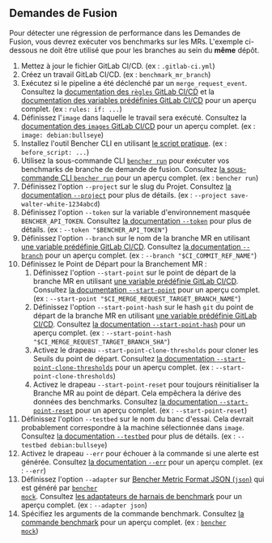 
## Demandes de Fusion

Pour détecter une régression de performance dans les Demandes de Fusion, vous devrez exécuter vos benchmarks sur les MRs.
L'exemple ci-dessous ne doit être utilisé que pour les branches au sein du **même** dépôt.

<MergeRequestsCode />

1. Mettez à jour le fichier GitLab CI/CD.
   (ex : `.gitlab-ci.yml`)
2. Créez un travail GitLab CI/CD.
   (ex : `benchmark_mr_branch`)
3. Exécutez si le pipeline a été déclenché par un `merge_request_event`.
   Consultez la [documentation des `règles` GitLab CI/CD][gitlab ci cd rules]
   et la [documentation des variables prédéfinies GitLab CI/CD][gitlab ci cd redefined variables] pour un aperçu complet.
   (ex : `rules: if: ...`)
4. Définissez l'`image` dans laquelle le travail sera exécuté.
   Consultez la [documentation des `images` GitLab CI/CD][gitlab ci cd image]
   pour un aperçu complet.
   (ex : `image: debian:bullseye`)
5. Installez l'outil Bencher CLI en utilisant [le script pratique][install bencher cli].
   (ex : `before_script: ...`)
6. Utilisez la sous-commande CLI <code><a href="/fr/docs/explanation/bencher-run/">bencher run</a></code>
   pour exécuter vos benchmarks de branche de demande de fusion.
   Consultez [la sous-commande CLI `bencher run`][bencher run] pour un aperçu complet.
   (ex : `bencher run`)
7. Définissez l'option `--project` sur le slug du Projet.
   Consultez [la documentation `--project`][project option] pour plus de détails.
   (ex : `--project save-walter-white-1234abcd`)
8. Définissez l'option `--token` sur la variable d'environnement masquée `BENCHER_API_TOKEN`.
   Consultez [la documentation `--token`][token option] pour plus de détails.
   (ex : `--token "$BENCHER_API_TOKEN"`)
9. Définissez l'option `--branch` sur le nom de la branche MR
   en utilisant [une variable prédéfinie GitLab CI/CD][gitlab ci cd redefined variables].
   Consultez [la documentation `--branch`][branch option] pour un aperçu complet.
   (ex : `--branch "$CI_COMMIT_REF_NAME"`)
10. Définissez le Point de Départ pour la Branchement MR :
    1. Définissez l'option `--start-point` sur le point de départ de la branche MR
    en utilisant [une variable prédéfinie GitLab CI/CD][gitlab ci cd redefined variables].
    Consultez [la documentation `--start-point`][start point] pour un aperçu complet.
    (ex : `--start-point "$CI_MERGE_REQUEST_TARGET_BRANCH_NAME"`)
    2. Définissez l'option `--start-point-hash` sur le hash `git` du point de départ de la branche MR
    en utilisant [une variable prédéfinie GitLab CI/CD][gitlab ci cd redefined variables].
    Consultez [la documentation `--start-point-hash`][start point hash] pour un aperçu complet.
    (ex : `--start-point-hash "$CI_MERGE_REQUEST_TARGET_BRANCH_SHA"`)
    3. Activez le drapeau `--start-point-clone-thresholds` pour cloner les Seuils du point de départ.
    Consultez [la documentation `--start-point-clone-thresholds`][start point clone thresholds] pour un aperçu complet.
    (ex : `--start-point-clone-thresholds`)
    4. Activez le drapeau `--start-point-reset` pour toujours réinitialiser la Branche MR au point de départ.
    Cela empêchera la dérive des données des benchmarks.
    Consultez [la documentation `--start-point-reset`][start point reset] pour un aperçu complet.
    (ex : `--start-point-reset`)
11. Définissez l'option `--testbed` sur le nom du banc d'essai.
   Cela devrait probablement correspondre à la machine sélectionnée dans `image`.
   Consultez [la documentation `--testbed`][testbed option] pour plus de détails.
   (ex : `--testbed debian:bullseye`)
12. Activez le drapeau `--err` pour échouer à la commande si une alerte est générée.
   Consultez [la documentation `--err`][alert err] pour un aperçu complet.
   (ex : `--err`)
13. Définissez l'option `--adapter` sur [Bencher Metric Format JSON (`json`)][bmf] qui est généré par <code><a href="/fr/docs/reference/bencher-metric-format/#bencher-mock">bencher mock</a></code>.
   Consultez [les adaptateurs de harnais de benchmark][adapter json] pour un aperçu complet.
   (ex : `--adapter json`)
14. Spécifiez les arguments de la commande benchmark.
    Consultez [la commande benchmark][command argument] pour un aperçu complet.
    (ex : <code><a href="/fr/docs/reference/bencher-metric-format/#bencher-mock">bencher mock</a></code>)

<MergeRequestsClosed />

[gitlab ci cd rules]: https://docs.gitlab.com/ee/ci/jobs/job_control.html#common-if-clauses-for-rules
[gitlab ci cd redefined variables]: https://docs.gitlab.com/ee/ci/variables/predefined_variables.html
[gitlab ci cd image]: https://docs.gitlab.com/ee/ci/yaml/index.html#image

[install bencher cli]: /fr/docs/how-to/install-cli/#install-cli-with-script
[bencher run]: /fr/docs/explanation/bencher-run/
[project option]: /fr/docs/explanation/bencher-run/#--project-project
[token option]: /fr/docs/explanation/bencher-run/#--token-token
[branch option]: /fr/docs/explanation/branch-selection/#--branch-branch
[start point]: /fr/docs/explanation/branch-selection/#--start-point-branch
[start point hash]: /fr/docs/explanation/branch-selection/#--start-point-hash-hash
[start point clone thresholds]: /fr/docs/explanation/branch-selection/#--start-point-clone-thresholds
[start point reset]: /fr/docs/explanation/branch-selection/#--start-point-reset
[testbed option]: /fr/docs/explanation/bencher-run/#--testbed-testbed
[alert err]: /fr/docs/explanation/thresholds/#--err
[bmf]: /fr/docs/reference/bencher-metric-format/
[adapter json]: /fr/docs/explanation/adapters/#-json
[github actions option]: /fr/docs/explanation/bencher-run/#--github-actions-github_token
[command argument]: /fr/docs/explanation/bencher-run/#benchmark-command
